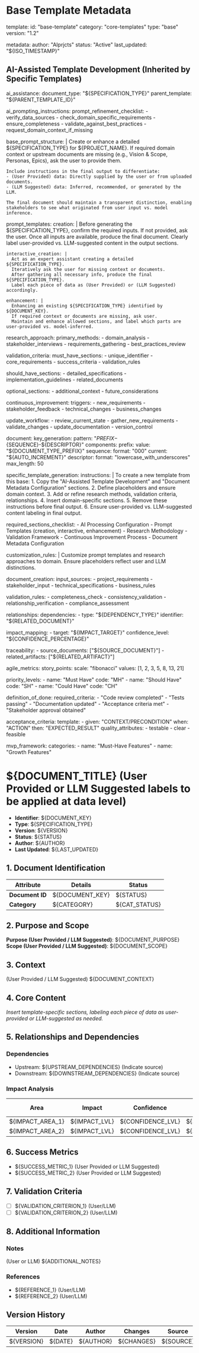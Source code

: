 <!--
###########################################################################################################
# BASE TEMPLATE (REVIEWED AND UPDATED)
# This template serves as the foundation for all other specification templates.
# It includes instructions and metadata that all derived templates should inherit.
###########################################################################################################
-->

<!--
###########################################################################################################
# INSTRUCTIONS (NOT TO BE INCLUDED IN FINAL OUTPUT)
# The following instructions, metadata, and AI-processing guidelines are for internal use by the LLM and developers.
# They guide how to structure and generate specific templates from this base.
# 
# KEY ADDITION:
# When generating the final output specification document, the LLM should clearly indicate:
# - Which data or content is provided directly by the user (e.g., from a Vision & Scope document, user responses,
#   or previously supplied parameters).
# - Which data or content is inferred, suggested, or filled in by the LLM based on its research, best practices,
#   or reasoning.
#
# The recommended approach is to:
# 1. For user-provided content, prepend or annotate with "(User Provided)" or a similar marker.
#    Example: "Context: (User Provided) ${USER_CONTEXT}"
#
# 2. For LLM-generated suggestions or content not explicitly provided by the user, prepend or annotate with "(LLM Suggested)".
#    Example: "Recommended Best Practice: (LLM Suggested) ${LLM_INFERRED_DATA}"
#
# 3. If a section mixes user input and LLM suggestions, break it down or label each piece accordingly.
#
# These labeling guidelines ensure transparency and traceability in the final output documents.
###########################################################################################################
-->

<!-- 
PLACEHOLDER CONVENTIONS:
- Use `${VARIABLE_NAME}` for placeholders.
- Example: `${PROJECT_NAME}`, `${SPECIFICATION_TYPE}`, `${DOCUMENT_KEY}`, etc.
- Specific templates define their own prefix-based placeholders as needed.
- When resolving placeholders, maintain the labeling for user vs. LLM data as instructed above.
-->

<!-- 
HOW TO CREATE A NEW SPECIFIC TEMPLATE:
1. Copy the entire "AI-Assisted Template Development" and "Document Metadata Configuration" sections from this base template.
2. Define the `${SPECIFICATION_TYPE}`, `${DOCUMENT_TYPE_PREFIX}`, and any custom placeholders.
3. Add, remove, or customize sections under "Core Content" based on the target specification type.
4. Update the "validation_criteria", "research_approach", and "relationships" sections as needed.
5. Modify prompt templates (creation, interactive_creation, enhancement) according to the new specification type.
6. Ensure all required sections are present and validated against domain requirements.
7. Incorporate labeling for user-provided vs. LLM-suggested data in the final output.
8. Remove all instruction comments (this top block) from the final generated output.
-->

<!--
###########################################################################################################
# 1. BASE TEMPLATE METADATA AND CONFIGURATION
###########################################################################################################
-->
# Base Template Metadata
template:
  id: "base-template"
  category: "core-templates"
  type: "base"
  version: "1.2"

metadata:
  author: "AIprjcts"
  status: "Active"
  last_updated: "${ISO_TIMESTAMP}"

<!-- 
###########################################################################################################
# 2. AI PROCESSING CONFIGURATION
###########################################################################################################
-->
## AI-Assisted Template Development (Inherited by Specific Templates)
ai_assistance:
  document_type: "${SPECIFICATION_TYPE}"
  parent_template: "${PARENT_TEMPLATE_ID}"

ai_prompting_instructions:
  prompt_refinement_checklist:
    - verify_data_sources
    - check_domain_specific_requirements
    - ensure_completeness
    - validate_against_best_practices
    - request_domain_context_if_missing

  base_prompt_structure: |
    Create or enhance a detailed ${SPECIFICATION_TYPE} for ${PROJECT_NAME}.
    If required domain context or upstream documents are missing (e.g., Vision & Scope, Personas, Epics), ask the user to provide them.

    Include instructions in the final output to differentiate:
    - (User Provided) data: Directly supplied by the user or from uploaded documents.
    - (LLM Suggested) data: Inferred, recommended, or generated by the LLM.

    The final document should maintain a transparent distinction, enabling stakeholders to see what originated from user input vs. model inference.

  prompt_templates:
    creation: |
      Before generating the ${SPECIFICATION_TYPE}, confirm the required inputs. If not provided, ask the user.
      Once all inputs are available, produce the final document.
      Clearly label user-provided vs. LLM-suggested content in the output sections.

    interactive_creation: |
      Act as an expert assistant creating a detailed ${SPECIFICATION_TYPE}.
      Iteratively ask the user for missing context or documents.
      After gathering all necessary info, produce the final ${SPECIFICATION_TYPE}.
      Label each piece of data as (User Provided) or (LLM Suggested) accordingly.

    enhancement: |
      Enhancing an existing ${SPECIFICATION_TYPE} identified by ${DOCUMENT_KEY}.
      If required context or documents are missing, ask user.
      Maintain and enhance allowed sections, and label which parts are user-provided vs. model-inferred.

<!-- 
###########################################################################################################
# 3. SPECIFIC TEMPLATE TYPES DEFINITIONS
# Each template type inherits from this base template.
# Provide their prefix, output files, required_research, etc.
# (Not repeating all here, since this is the base template.)
###########################################################################################################
-->

<!-- Insert your template type definitions here if needed -->

<!-- 
###########################################################################################################
# 4. SUPPORTING FRAMEWORKS AND CHECKS
###########################################################################################################
-->

research_approach:
  primary_methods:
    - domain_analysis
    - stakeholder_interviews
    - requirements_gathering
    - best_practices_review

validation_criteria:
  must_have_sections:
    - unique_identifier
    - core_requirements
    - success_criteria
    - validation_rules

  should_have_sections:
    - detailed_specifications
    - implementation_guidelines
    - related_documents

  optional_sections:
    - additional_context
    - future_considerations

continuous_improvement:
  triggers:
    - new_requirements
    - stakeholder_feedback
    - technical_changes
    - business_changes

  update_workflow:
    - review_current_state
    - gather_new_requirements
    - validate_changes
    - update_documentation
    - version_control

document:
  key_generation:
    pattern: "${PREFIX}-${SEQUENCE}-${DESCRIPTOR}"
    components:
      prefix:
        value: "${DOCUMENT_TYPE_PREFIX}"
      sequence:
        format: "000"
        current: "${AUTO_INCREMENT}"
      descriptor:
        format: "lowercase_with_underscores"
        max_length: 50

specific_template_generation:
  instructions: |
    To create a new template from this base:
    1. Copy the "AI-Assisted Template Development" and "Document Metadata Configuration" sections.
    2. Define placeholders and ensure domain context.
    3. Add or refine research methods, validation criteria, relationships.
    4. Insert domain-specific sections.
    5. Remove these instructions before final output.
    6. Ensure user-provided vs. LLM-suggested content labeling in final output.

  required_sections_checklist:
    - AI Processing Configuration
    - Prompt Templates (creation, interactive, enhancement)
    - Research Methodology
    - Validation Framework
    - Continuous Improvement Process
    - Document Metadata Configuration

  customization_rules: |
    Customize prompt templates and research approaches to domain.
    Ensure placeholders reflect user and LLM distinctions.

document_creation:
  input_sources:
    - project_requirements
    - stakeholder_input
    - technical_specifications
    - business_rules

  validation_rules:
    - completeness_check
    - consistency_validation
    - relationship_verification
    - compliance_assessment

relationships:
  dependencies:
    - type: "${DEPENDENCY_TYPE}"
      identifier: "${RELATED_DOCUMENT}"

  impact_mapping:
    - target: "${IMPACT_TARGET}"
      confidence_level: "${CONFIDENCE_PERCENTAGE}"

  traceability:
    - source_documents: ["${SOURCE_DOCUMENT}"]
    - related_artifacts: ["${RELATED_ARTIFACT}"]

agile_metrics:
  story_points:
    scale: "fibonacci"
    values: [1, 2, 3, 5, 8, 13, 21]

  priority_levels:
    - name: "Must Have"
      code: "MH"
    - name: "Should Have"
      code: "SH"
    - name: "Could Have"
      code: "CH"

  definition_of_done:
    required_criteria:
      - "Code review completed"
      - "Tests passing"
      - "Documentation updated"
      - "Acceptance criteria met"
      - "Stakeholder approval obtained"

  acceptance_criteria:
    template:
      - given: "CONTEXT/PRECONDITION"
        when: "ACTION"
        then: "EXPECTED_RESULT"
    quality_attributes:
      - testable
      - clear
      - feasible

  mvp_framework:
    categories:
      - name: "Must-Have Features"
      - name: "Growth Features"

<!-- 
###########################################################################################################
# 7. BASE OUTPUT STRUCTURE (TO BE INHERITED AND CUSTOMIZED)
###########################################################################################################
-->

# ${DOCUMENT_TITLE} (User Provided or LLM Suggested labels to be applied at data level)
- **Identifier**: ${DOCUMENT_KEY}
- **Type**: ${SPECIFICATION_TYPE}
- **Version**: ${VERSION}
- **Status**: ${STATUS}
- **Author**: ${AUTHOR}
- **Last Updated**: ${LAST_UPDATED}

## 1. Document Identification
| Attribute     | Details             | Status      |
|---------------|---------------------|-------------|
| **Document ID** | ${DOCUMENT_KEY}   | ${STATUS}   |
| **Category**    | ${CATEGORY}       | ${CAT_STATUS} |

## 2. Purpose and Scope
**Purpose (User Provided / LLM Suggested)**: ${DOCUMENT_PURPOSE}  
**Scope (User Provided / LLM Suggested)**: ${DOCUMENT_SCOPE}

## 3. Context
(User Provided / LLM Suggested) ${DOCUMENT_CONTEXT}

## 4. Core Content
*Insert template-specific sections, labeling each piece of data as user-provided or LLM-suggested as needed.*

## 5. Relationships and Dependencies
### Dependencies
- Upstream: ${UPSTREAM_DEPENDENCIES} (Indicate source)
- Downstream: ${DOWNSTREAM_DEPENDENCIES} (Indicate source)

### Impact Analysis
| Area             | Impact        | Confidence        | Source (User/LLM) |
|------------------|---------------|-------------------|-------------------|
| ${IMPACT_AREA_1} | ${IMPACT_LVL} | ${CONFIDENCE_LVL} | ${SOURCE_INFO}     |
| ${IMPACT_AREA_2} | ${IMPACT_LVL} | ${CONFIDENCE_LVL} | ${SOURCE_INFO}     |

## 6. Success Metrics
- ${SUCCESS_METRIC_1} (User Provided or LLM Suggested)
- ${SUCCESS_METRIC_2} (User Provided or LLM Suggested)

## 7. Validation Criteria
- [ ] ${VALIDATION_CRITERION_1} (User/LLM)
- [ ] ${VALIDATION_CRITERION_2} (User/LLM)

## 8. Additional Information
### Notes
(User or LLM) ${ADDITIONAL_NOTES}

### References
- ${REFERENCE_1} (User/LLM)
- ${REFERENCE_2} (User/LLM)

## Version History
| Version | Date | Author | Changes | Source |
|---------|------|--------|---------|--------|
| ${VERSION} | ${DATE} | ${AUTHOR} | ${CHANGES} | ${SOURCE} |

<!-- END OF BASE TEMPLATE -->
